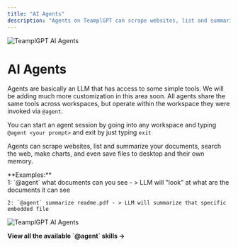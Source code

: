 ```yaml
---
title: "AI Agents"
description: "Agents on TeamplGPT can scrape websites, list and summarize your documents, search the web, make charts, and even save files to desktop and their own memory."
---
```



<Image
  src="/images/features/ai-agents/header-image.png"
  height={1080}
  width={1920}
  quality={100}
  alt="TeamplGPT AI Agents"
/>

# AI Agents

Agents are basically an LLM that has access to some simple tools. We will be adding much more customization in this area soon. All agents share the same tools across workspaces, but operate within the workspace they were invoked via `@agent`.

You can start an agent session by going into any workspace and typing `@agent <your prompt>` and exit by just typing `exit`

Agents can scrape websites, list and summarize your documents, search the web, make charts, and even save files to desktop and their own memory.

<Callout type="info" emoji="💡">
  **Examples:** <br />
    1: `@agent` what documents can you see - > LLM will "look" at what are the documents it can see

    2: `@agent` summarize readme.pdf - > LLM will summarize that specific embedded file

</Callout>

<Image
  src="/images/features/ai-agents/ai-agent.png"
  height={1080}
  width={1920}
  quality={100}
  alt="TeamplGPT AI Agents"
/>

<div className="center-cta mt-20">
  <Link href="/agent/usage">
    <b>View all the available `@agent` skills &rarr;</b>
  </Link>
</div>
